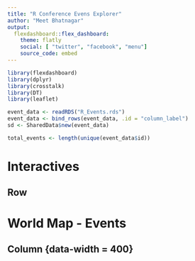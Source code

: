 ```yaml
---
title: "R Conference Evens Explorer"
author: "Meet Bhatnagar"
output: 
  flexdashboard::flex_dashboard:
    theme: flatly
    social: [ "twitter", "facebook", "menu"]
    source_code: embed
---
```


```r
library(flexdashboard)
library(dplyr)
library(crosstalk)
library(DT)
library(leaflet)

event_data <- readRDS("R_Events.rds")
event_data <- bind_rows(event_data, .id = "column_label")
sd <- SharedData$new(event_data)

total_events <- length(unique(event_data$id))
```

# Interactives

## Row

## 

# World Map - Events

## Column {data-width = 400}

### 






